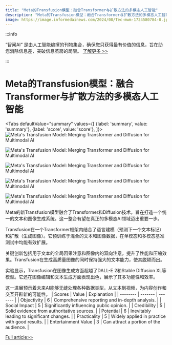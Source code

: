 ```yaml
---
title: "Meta的Transfusion模型：融合Transformer与扩散方法的多模态人工智能"
description: "Meta的Transfusion模型：融合Transformer与扩散方法的多模态人工智能"
image: https://image.informedainews.com/2024/08/Tec-mwm-1724580784-0.jpg
---
```



:::info

“智闻AI“ 是由人工智能编撰的刊物集合，确保您只获得最有价值的信息，旨在助您消除信息差，突破信息茧房的局限。  [了解更多 >>](/)

:::

# Meta的Transfusion模型：融合Transformer与扩散方法的多模态人工智能


<Tabs
	defaultValue="summary"
	values={[
	{label: 'summary', value: 'summary'},
	{label: 'score', value: 'score'},
]}>
<TabItem value="summary">
<img
  src="https://image.informedainews.com/2024/08/Tec-mwm-1724580784-0.jpg"
  alt="Meta's Transfusion Model: Merging Transformer and Diffusion for Multimodal AI"
/>

<img
  src="https://image.informedainews.com/2024/08/Tec-GU8-1724580784-1.jpg"
  alt="Meta's Transfusion Model: Merging Transformer and Diffusion for Multimodal AI"
/>

<img
  src="https://image.informedainews.com/2024/08/Tec-RmJ-1724580784-2.jpg"
  alt="Meta's Transfusion Model: Merging Transformer and Diffusion for Multimodal AI"
/>

<img
  src="https://image.informedainews.com/2024/08/Tec-SJN-1724580784-3.jpg"
  alt="Meta's Transfusion Model: Merging Transformer and Diffusion for Multimodal AI"
/>

<img
  src="https://image.informedainews.com/2024/08/Tec-76R-1724580784-4.jpg"
  alt="Meta's Transfusion Model: Merging Transformer and Diffusion for Multimodal AI"
/>



Meta的新Transfusion模型融合了Transformer和Diffusion技术，旨在打造一个统一的文本和图像生成系统。这一整合有望在真正的多模态AI领域迈出重要一步。

Transfusion在一个Transformer框架内结合了语言建模（预测下一个文本标记）和扩散（生成图像）。它预训练于混合的文本和图像数据，在单模态和多模态基准测试中均能有效扩展。

关键创新包括用于文本的全局因果注意和图像内的双向注意，提升了性能和压缩效果。Transfusion在生成高质量图像的同时保持强大的文本能力，使其脱颖而出。

实验显示，Transfusion在图像生成方面超越了DALL-E 2和Stable Diffusion XL等模型。它还在图像编辑和文本生成方面表现出色，展示了其多功能性和效率。

这一进展预示着未来AI能够无缝处理各种数据类型，从文本到视频，为内容创作和交互开辟新的可能性。
</TabItem>
<TabItem value="score">
	| Scores     | Value   | Explanation |
	| -------- | ------- | ------- |
	| Objectivity  | 6    | Comprehensive reporting and in-depth analysis.    |
	| Social Impact | 5     | Significantly influencing public opinion.    |
	| Credibility    | 5    | Solid evidence from authoritative sources.    |
	| Potential    | 6    | Inevitably leading to significant changes.    |
	| Practicality    | 5    | Widely applied in practice with good results.    |
	| Entertainment Value    | 3    | Can attract a portion of the audience.    |
</TabItem>
</Tabs>

[Full article>>](https://www.woshipm.com/aigc/6103872.html)
